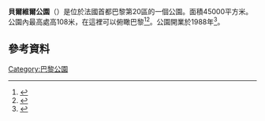 '''貝爾維爾公園'''（{{lang-fr|parc de Belleville}}）是位於法國首都巴黎第20區的一個公園。面積45000平方米。公園內最高處高108米，在這裡可以俯瞰巴黎<ref>{{cite web | url = http://www.paris.fr/portail/Parcs/Portal.lut?page_id=7067&document_type_id=5&document_id=20012&portlet_id=16259 | title = Grimpez sur le toit de Paris! | accessdate = 2009-01-27 | language = fr | deadurl = yes | archiveurl = https://web.archive.org/web/20080517151537/http://www.paris.fr/portail/Parcs/Portal.lut?page_id=7067&document_type_id=5&document_id=20012&portlet_id=16259 | archivedate = 2008-05-17 }}</ref><ref name="Walking">{{cite web | url = http://www.paris-walking-tours.com/parcdebelleville.html | title = Parc de Belleville | accessdate = 2009-01-27 | archive-date = 2021-01-18 | archive-url = https://web.archive.org/web/20210118165111/https://www.paris-walking-tours.com/parcdebelleville.html | dead-url = no }}</ref>。公園開業於1988年<ref name="ParisFr">{{cite web | url = http://www.paris.fr/portail/Parcs/Portal.lut?page=equipment&template=equipment.template.popup&document_equipment_id=1777 | title = Parc de Belleville | accessdate = 2009-01-27 | language = fr | deadurl = yes | archiveurl = https://web.archive.org/web/20090708080640/http://www.paris.fr/portail/Parcs/Portal.lut?page=equipment&template=equipment.template.popup&document_equipment_id=1777 | archivedate = 2009-07-08 }}</ref>。

==參考資料==
{{Reflist}}

{{coord|48|52|15|N|2|23|05|E|display=title|type:landmark_region:FR}}

[[Category:巴黎公園|Category:巴黎公園]]